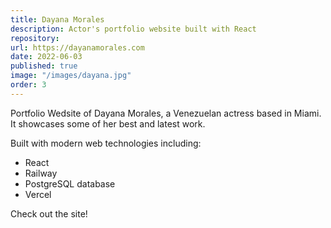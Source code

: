 ```yaml
---
title: Dayana Morales
description: Actor's portfolio website built with React
repository:
url: https://dayanamorales.com
date: 2022-06-03
published: true
image: "/images/dayana.jpg"
order: 3
---
```


Portfolio Wedsite of Dayana Morales, a Venezuelan actress based in Miami. It showcases some of her best and latest work.

Built with modern web technologies including:

- React
- Railway
- PostgreSQL database
- Vercel

Check out the site!
